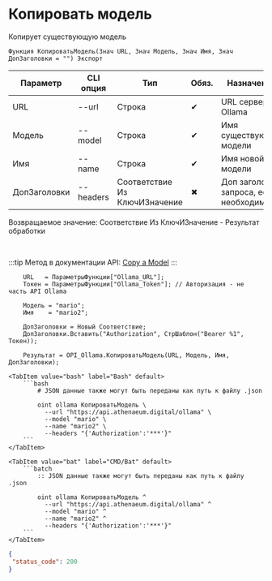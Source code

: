 ﻿---
sidebar_position: 5
description: Копировать модель и другие функции для работы с Ollama в Открытом пакете интеграций - бесплатной open-source библиотеке интеграций для 1С:Предприятие 8, OneScript и CLI
keywords: [1C, 1С, 1С:Предприятие, 1С:Предприятие 8.3, API, Интеграция, Сервисы, Обмен, OneScript, CLI, Ollama]
---


# Копировать модель
 Копирует существующую модель



`Функция КопироватьМодель(Знач URL, Знач Модель, Знач Имя, Знач ДопЗаголовки = "") Экспорт`

  | Параметр | CLI опция | Тип | Обяз. | Назначение |
  |-|-|-|-|-|
  | URL | --url | Строка | &#x2714; | URL сервера Ollama |
  | Модель | --model | Строка | &#x2714; | Имя существующей модели |
  | Имя | --name | Строка | &#x2714; | Имя новой модели |
  | ДопЗаголовки | --headers | Соответствие Из КлючИЗначение | &#x2716; | Доп заголовки запроса, если необходимо |

  
  Возвращаемое значение:   Соответствие Из КлючИЗначение - Результат обработки

<br/>

:::tip
Метод в документации API: [Copy a Model](https://github.com/ollama/ollama/blob/main/docs/api.md#copy-a-model)
:::
<br/>



```bsl title="Пример использования для 1С:Предприятие/OneScript"
    URL   = ПараметрыФункции["Ollama_URL"];
    Токен = ПараметрыФункции["Ollama_Token"]; // Авторизация - не часть API Ollama

    Модель = "mario";
    Имя    = "mario2";

    ДопЗаголовки = Новый Соответствие;
    ДопЗаголовки.Вставить("Authorization", СтрШаблон("Bearer %1", Токен));

    Результат = OPI_Ollama.КопироватьМодель(URL, Модель, Имя, ДопЗаголовки);
```
    

 <Tabs>
  
    <TabItem value="bash" label="Bash" default>
        ```bash
            # JSON данные также могут быть переданы как путь к файлу .json
            
            oint ollama КопироватьМодель \
              --url "https://api.athenaeum.digital/ollama" \
              --model "mario" \
              --name "mario2" \
              --headers "{'Authorization':'***'}"
        ```
    </TabItem>
  
    <TabItem value="bat" label="CMD/Bat" default>
        ```batch
            :: JSON данные также могут быть переданы как путь к файлу .json
            
            oint ollama КопироватьМодель ^
              --url "https://api.athenaeum.digital/ollama" ^
              --model "mario" ^
              --name "mario2" ^
              --headers "{'Authorization':'***'}"
        ```
    </TabItem>
</Tabs>


```json title="Результат"
{
 "status_code": 200
}
```
